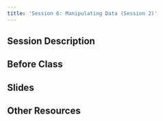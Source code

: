 ```yaml
---
title: 'Session 6: Manipulating Data (Session 2)'
---
```


## Session Description

## Before Class

## Slides

## Other Resources
